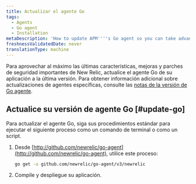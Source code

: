 ```yaml
---
title: Actualizar el agente Go
tags:
  - Agents
  - Go agent
  - Installation
metaDescription: 'How to update APM''''s Go agent so you can take advantage of the latest features, enhancements, and important security patches.'
freshnessValidatedDate: never
translationType: machine
---
```


Para aprovechar al máximo las últimas características, mejoras y parches de seguridad importantes de New Relic, actualice el agente Go de su aplicación a la última versión. Para obtener información adicional sobre actualizaciones de agentes específicas, consulte las [notas de la versión de Go agente](/docs/release-notes/agent-release-notes/go-release-notes).

## Actualice su versión de agente Go [#update-go]

Para actualizar el agente Go, siga sus procedimientos estándar para ejecutar el siguiente proceso como un comando de terminal o como un script.

1. Desde [http://github.com/newrelic/go-agent](http://github.com/newrelic/go-agent), utilice este proceso:

   ```bash
   go get -u github.com/newrelic/go-agent/v3/newrelic
   ```

2. Compile y despliegue su aplicación.
